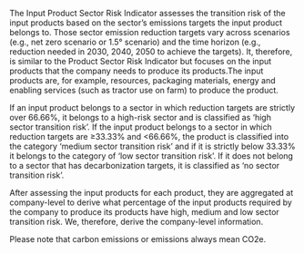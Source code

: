 The Input Product Sector Risk Indicator assesses the transition risk of the
input products based on the sector's emissions targets the input product belongs
to. Those sector emission reduction targets vary across scenarios (e.g., net
zero scenario or 1.5° scenario) and the time horizon (e.g., reduction needed in
2030, 2040, 2050 to achieve the targets). It, therefore, is similar to the
Product Sector Risk Indicator but focuses on the input products that the company
needs to produce its products.The input products are, for example, resources,
packaging materials, energy and enabling services (such as tractor use on farm)
to produce the product.

If an input product belongs to a sector in which reduction targets are strictly 
over 66.66%, it belongs to a high-risk sector and is classified as 'high sector transition
risk'. If the input product belongs to a sector in which reduction targets are
≥33.33% and <66.66%, the product is classified into the category 'medium sector
transition risk' and if it is strictly below 33.33% it belongs to the category of 'low
sector transition risk'. If it does not belong to a sector that has
decarbonization targets, it is classified as 'no sector transition risk'.

After assessing the input products for each product, they are aggregated at
company-level to derive what percentage of the input products required by the
company to produce its products have high, medium and low sector transition
risk. We, therefore, derive the company-level information.

Please note that carbon emissions or emissions always mean CO2e.
